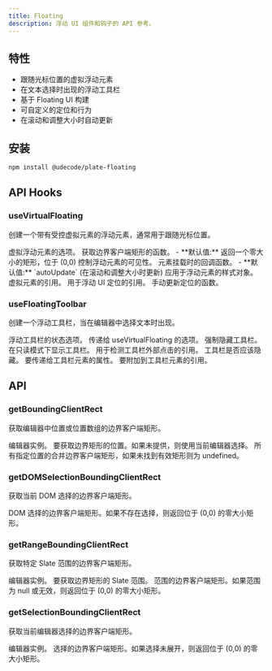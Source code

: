 ```yaml
---
title: Floating
description: 浮动 UI 组件和钩子的 API 参考。
---
```


<PackageInfo>

## 特性

- 跟随光标位置的虚拟浮动元素
- 在文本选择时出现的浮动工具栏
- 基于 Floating UI 构建
- 可自定义的定位和行为
- 在滚动和调整大小时自动更新

</PackageInfo>

## 安装

```bash
npm install @udecode/plate-floating
```

## API Hooks

### useVirtualFloating

创建一个带有受控虚拟元素的浮动元素，通常用于跟随光标位置。

<APIParameters>
  <APIItem name="options" type="UseVirtualFloatingOptions">
    虚拟浮动元素的选项。
    <APISubList>
      <APISubListItem parent="options" name="getBoundingClientRect" type="() => ClientRectObject" optional>
        获取边界客户端矩形的函数。
        - **默认值:** 返回一个零大小的矩形，位于 (0,0)
      </APISubListItem>
      <APISubListItem parent="options" name="open" type="boolean" optional>
        控制浮动元素的可见性。
      </APISubListItem>
      <APISubListItem parent="options" name="whileElementsMounted" type="function" optional>
        元素挂载时的回调函数。
        - **默认值:** `autoUpdate` (在滚动和调整大小时更新)
      </APISubListItem>
    </APISubList>
  </APIItem>
</APIParameters>

<APIReturns>
  <APIItem name="style" type="React.CSSProperties">
    应用于浮动元素的样式对象。
  </APIItem>
  <APIItem name="virtualElementRef" type="React.MutableRefObject">
    虚拟元素的引用。
  </APIItem>
  <APIItem name="refs" type="object">
    用于浮动 UI 定位的引用。
  </APIItem>
  <APIItem name="update" type="() => void">
    手动更新定位的函数。
  </APIItem>
</APIReturns>

### useFloatingToolbar

创建一个浮动工具栏，当在编辑器中选择文本时出现。

<APIParameters>
  <APIItem name="state" type="FloatingToolbarState">
    浮动工具栏的状态选项。
    <APISubList>
      <APISubListItem parent="state" name="floatingOptions" type="UseVirtualFloatingOptions" optional>
        传递给 useVirtualFloating 的选项。
      </APISubListItem>
      <APISubListItem parent="state" name="hideToolbar" type="boolean" optional>
        强制隐藏工具栏。
      </APISubListItem>
      <APISubListItem parent="state" name="showWhenReadOnly" type="boolean" optional>
        在只读模式下显示工具栏。
      </APISubListItem>
    </APISubList>
  </APIItem>
</APIParameters>

<APIReturns>
  <APIItem name="clickOutsideRef" type="React.RefObject">
    用于检测工具栏外部点击的引用。
  </APIItem>
  <APIItem name="hidden" type="boolean">
    工具栏是否应该隐藏。
  </APIItem>
  <APIItem name="props" type="object">
    要传递给工具栏元素的属性。
  </APIItem>
  <APIItem name="ref" type="React.RefObject">
    要附加到工具栏元素的引用。
  </APIItem>
</APIReturns>

## API

### getBoundingClientRect

获取编辑器中位置或位置数组的边界客户端矩形。

<APIParameters>
  <APIItem name="editor" type="Editor">
    编辑器实例。
  </APIItem>
  <APIItem name="at" type="Location | Location[]" optional>
    要获取边界矩形的位置。如果未提供，则使用当前编辑器选择。
  </APIItem>
</APIParameters>

<APIReturns>
  <APIItem type="DOMRect | undefined">
    所有指定位置的合并边界客户端矩形，如果未找到有效矩形则为 undefined。
  </APIItem>
</APIReturns>

### getDOMSelectionBoundingClientRect

获取当前 DOM 选择的边界客户端矩形。

<APIReturns>
  <APIItem type="ClientRectObject">
    DOM 选择的边界客户端矩形。如果不存在选择，则返回位于 (0,0) 的零大小矩形。
  </APIItem>
</APIReturns>

### getRangeBoundingClientRect

获取特定 Slate 范围的边界客户端矩形。

<APIParameters>
  <APIItem name="editor" type="Editor">
    编辑器实例。
  </APIItem>
  <APIItem name="at" type="Range | null">
    要获取边界矩形的 Slate 范围。
  </APIItem>
</APIParameters>

<APIReturns>
  <APIItem type="ClientRectObject">
    范围的边界客户端矩形。如果范围为 null 或无效，则返回位于 (0,0) 的零大小矩形。
  </APIItem>
</APIReturns>

### getSelectionBoundingClientRect

获取当前编辑器选择的边界客户端矩形。

<APIParameters>
  <APIItem name="editor" type="PlateEditor">
    编辑器实例。
  </APIItem>
</APIParameters>

<APIReturns>
  <APIItem type="ClientRectObject">
    选择的边界客户端矩形。如果选择未展开，则返回位于 (0,0) 的零大小矩形。
  </APIItem>
</APIReturns>
